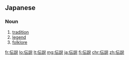 ==Japanese==
{{ja-kanjitab|でん|せつ|yomi=on}}

===Noun===
{{ja-noun|でんせつ}}

# [[tradition]]
# [[legend]]
# [[folklore]]

[[fr:伝説]]
[[lo:伝説]]
[[lt:伝説]]
[[mg:伝説]]
[[ja:伝説]]
[[fi:伝説]]
[[chr:伝説]]
[[zh:伝説]]
